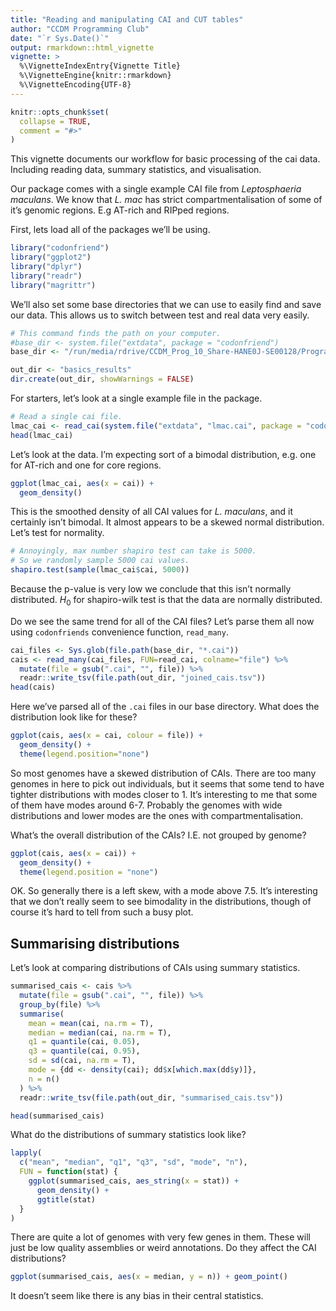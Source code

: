 ```yaml
---
title: "Reading and manipulating CAI and CUT tables"
author: "CCDM Programming Club"
date: "`r Sys.Date()`"
output: rmarkdown::html_vignette
vignette: >
  %\VignetteIndexEntry{Vignette Title}
  %\VignetteEngine{knitr::rmarkdown}
  %\VignetteEncoding{UTF-8}
---
```


```r
knitr::opts_chunk$set(
  collapse = TRUE,
  comment = "#>"
)
```

This vignette documents our workflow for basic processing of the cai data.
Including reading data, summary statistics, and visualisation.

Our package comes with a single example CAI file from _Leptosphaeria maculans_.
We know that _L. mac_ has strict compartmentalisation of some of it's genomic regions.
E.g AT-rich and RIPped regions.

First, lets load all of the packages we'll be using.

```r
library("codonfriend")
library("ggplot2")
library("dplyr")
library("readr")
library("magrittr")
```

We'll also set some base directories that we can use to easily find and save our data.
This allows us to switch between test and real data very easily.


```r
# This command finds the path on your computer.
#base_dir <- system.file("extdata", package = "codonfriend")
base_dir <- "/run/media/rdrive/CCDM_Prog_10_Share-HANE0J-SE00128/ProgrammingClub/process_fungal_genomes/cais"

out_dir <- "basics_results"
dir.create(out_dir, showWarnings = FALSE)
```

For starters, let's look at a single example file in the package.

```r
# Read a single cai file.
lmac_cai <- read_cai(system.file("extdata", "lmac.cai", package = "codonfriend"))
head(lmac_cai)
```

Let's look at the data.
I'm expecting sort of a bimodal distribution, e.g. one for AT-rich and one for core regions.

```r
ggplot(lmac_cai, aes(x = cai)) +
  geom_density()
```

This is the smoothed density of all CAI values for _L. maculans_, and it certainly isn't bimodal.
It almost appears to be a skewed normal distribution.
Let's test for normality.

```r
# Annoyingly, max number shapiro test can take is 5000.
# So we randomly sample 5000 cai values.
shapiro.test(sample(lmac_cai$cai, 5000))
```

Because the p-value is very low we conclude that this isn't normally distributed.
$H_0$ for shapiro-wilk test is that the data are normally distributed.

Do we see the same trend for all of the CAI files?
Let's parse them all now using `codonfriends` convenience function, `read_many`.

```r
cai_files <- Sys.glob(file.path(base_dir, "*.cai"))
cais <- read_many(cai_files, FUN=read_cai, colname="file") %>%
  mutate(file = gsub(".cai", "", file)) %>%
  readr::write_tsv(file.path(out_dir, "joined_cais.tsv"))
head(cais)
```

Here we've parsed all of the `.cai` files in our base directory.
What does the distribution look like for these?

```r
ggplot(cais, aes(x = cai, colour = file)) +
  geom_density() +
  theme(legend.position="none")
```


So most genomes have a skewed distribution of CAIs.
There are too many genomes in here to pick out individuals, but it seems that some tend to have tighter distributions with modes closer to 1.
It's interesting to me that some of them have modes around 6-7.
Probably the genomes with wide distributions and lower modes are the ones with compartmentalisation.

What's the overall distribution of the CAIs?
I.E. not grouped by genome?

```r
ggplot(cais, aes(x = cai)) +
  geom_density() +
  theme(legend.position = "none")
```

OK. So generally there is a left skew, with a mode above 7.5.
It's interesting that we don't really seem to see bimodality in the distributions, though of course it's hard to tell from such a busy plot.


## Summarising distributions

Let's look at comparing distributions of CAIs using summary statistics.

```r
summarised_cais <- cais %>%
  mutate(file = gsub(".cai", "", file)) %>%
  group_by(file) %>%
  summarise(
    mean = mean(cai, na.rm = T),
    median = median(cai, na.rm = T),
    q1 = quantile(cai, 0.05),
    q3 = quantile(cai, 0.95),
    sd = sd(cai, na.rm = T),
    mode = {dd <- density(cai); dd$x[which.max(dd$y)]},
    n = n()
  ) %>%
  readr::write_tsv(file.path(out_dir, "summarised_cais.tsv"))

head(summarised_cais)
```

What do the distributions of summary statistics look like?

```r
lapply(
  c("mean", "median", "q1", "q3", "sd", "mode", "n"),
  FUN = function(stat) {
    ggplot(summarised_cais, aes_string(x = stat)) +
      geom_density() +
      ggtitle(stat)
  }
)
```


There are quite a lot of genomes with very few genes in them.
These will just be low quality assemblies or weird annotations.
Do they affect the CAI distributions?

```r
ggplot(summarised_cais, aes(x = median, y = n)) + geom_point()
```

It doesn't seem like there is any bias in their central statistics.